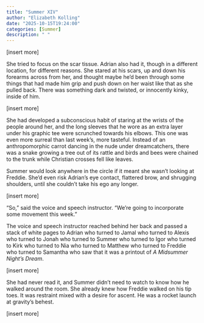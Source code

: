 ```yaml
---
title: "Summer XIV"
author: "Elizabeth Kolling"
date: "2025-10-15T19:24:00"
categories: [Summer]
description: " "
---
```


[insert more]

She tried to focus on the scar tissue. Adrian also had it, though in a different location, for different reasons. She stared at his scars, up and down his forearms across from her, and thought maybe he'd been through some things that had made him grip and push down on her waist like that as she pulled back. There was something dark and twisted, or innocently kinky, inside of him. 

[insert more]

She had developed a subconscious habit of staring at the wrists of the people around her, and the long sleeves that he wore as an extra layer under his graphic tee were scrunched towards his elbows. This one was even more surreal than last week's, more tasteful. Instead of an anthropomorphic carrot dancing in the nude under dreamcatchers, there was a snake growing a tree out of its rattle and birds and bees were chained to the trunk while Christian crosses fell like leaves. 

Summer would look anywhere in the circle if it meant she wasn't looking at Freddie. She'd even risk Adrian's eye contact, flattered brow, and shrugging shoulders, until she couldn't take his ego any longer. 

[insert more]

"So," said the voice and speech instructor. "We're going to incorporate some movement this week."

The voice and speech instructor reached behind her back and passed a stack of white pages to Adrian who turned to Jamal who turned to Alexis who turned to Jonah who turned to Summer who turned to Igor who turned to Kirk who turned to Nia who turned to Matthew who turned to Freddie who turned to Samantha who saw that it was a printout of *A Midsummer Night's Dream*. 

[insert more]

She had never read it, and Summer didn't need to watch to know how he walked around the room. She already knew how Freddie walked on his tip toes. It was restraint mixed with a desire for ascent. He was a rocket launch at gravity's behest. 

[insert more]